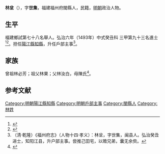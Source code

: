 {{明清人物信息框
| 姓名 = 林坌
| 原名 =
| 圖片名稱= 
| 圖片大小 =
| 圖片說明 = 
| 最高職務 = 戶部主事
| 國家 = 大明 
| 爵位 =
| 籍貫 = 福建福州府閩縣
| 族裔 = 
| 字號 = 字世集
| 諡號 =
| 出生日期 = 生年不詳
| 出生地點 = <!---福建福州府閩縣--->
| 逝世日期 = 卒年不詳 
| 逝世地點 =
| 墓葬 =
| 配偶 = 
| 親屬 = 
| 出身 =
* 弘治六年癸丑科同進士出身
| 經歷 =
| 著作 =  
}}
'''林坌'''（{{bd|？||？|catIdx=}}），字'''世集'''，福建福州府閩縣人，民籍，[[明朝|明朝]]政治人物。

== 生平 ==
福建鄉試第七十八名舉人。弘治六年（1493年）中式癸丑科<!---會試第二百二十四名--->三甲第九十三名進士<ref>{{Cite book|title=《[[皇明贡举考|皇明贡举考]]》卷五|last=（明）[[张朝瑞|张朝瑞]]|first=|publisher=《续修四库全书》史部第828册|year=|isbn=|location=|pages=}}</ref><ref>{{Cite book|title=贡举志五种 上|last=鲁小俊，江俊伟著|first=|publisher=武汉：武汉大学出版社|year=2009|isbn=978-7-307-07043-1|location=|pages=}}</ref>。担任[[陽江縣|陽江縣]][[知縣|知縣]]，升任戶部主事<ref>（清·乾隆）《福州府志》（人物十四·孝义）：林坌，字世集，闽县人。弘治癸丑进士，知阳江县，升户部主事。尝推己田宅，以赡兄弟，囊无余赀。</ref>。

== 家族 ==
曾祖林必芳；祖父林果；父林汝白，母陳氏<ref>{{Cite book|title=天一阁藏明代科举录选刊 登科录 点校本|last=龚延明主编|first=|publisher=宁波出版社|year=2016|isbn=978-7-5526-2320-8|location=宁波|pages=|quote=《天一閣藏明代科舉錄選刊.登科錄》之《弘治六年癸丑科進士登科錄》}}</ref>。

==参考文献==
{{reflist}}

{{start box}}
{{s-off}}
{{s-before|[[柯昌|柯昌]]}}
{{s-title|明朝陽江縣知縣|弘治年間－正德年間}}
{{s-after|[[陳彥鋹|陳彥鋹]]}}
{{end box}}

{{弘治六年癸丑科殿試金榜}}

{{DEFAULTSORT:Lin林}}
[[Category:明朝陽江縣知縣|Category:明朝陽江縣知縣]]
[[Category:明朝戶部主事|Category:明朝戶部主事]]
[[Category:閩縣人|Category:閩縣人]]
[[Category:林姓|Category:林姓]]